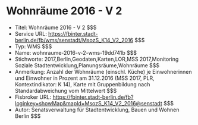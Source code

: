 # Wohnräume 2016 - V 2
- Titel: Wohnräume 2016 - V 2 $$$
- Service URL: https://fbinter.stadt-berlin.de/fb/wms/senstadt/MsozS_K14_V2_2016 $$$
- Typ: WMS $$$
- Name: wohnraume-2016-v-2-wms-19dd741b $$$
- Stichworte: 2017,Berlin,Geodaten,Karten,LOR,MSS 2017,Monitoring Soziale Stadtentwicklung,Planungsräume,Wohnräume $$$
- Anmerkung: Anzahl der Wohnräume (einschl. Küche) je Einwohnerinnen und Einwohner in Prozent am 31.12.2016 (MSS 2017, PLR, Kontextindikator: K 14), Karte mit Gruppenbildung nach Standardabweichung vom Mittelwert $$$
- Fisbroker URL: https://fbinter.stadt-berlin.de/fb?loginkey=showMap&mapId=MsozS_K14_V2_2016@senstadt $$$
- Autor: Senatsverwaltung für Stadtentwicklung, Bauen und Wohnen Berlin $$$
